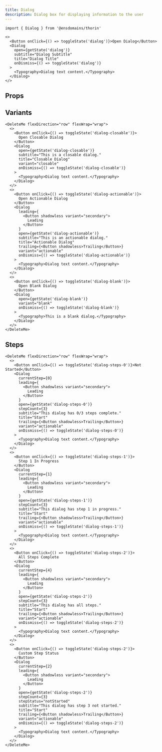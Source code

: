 ```yaml
---
title: Dialog
description: Dialog box for displaying information to the user
---
```


```tsx
import { Dialog } from '@ensdomains/thorin'
```

```tsx live=true
<>
  <Button onClick={() => toggleState('dialog')}>Open Dialog</Button>
  <Dialog
    open={getState('dialog')}
    subtitle="Dialog Subtitle"
    title="Dialog Title"
    onDismiss={() => toggleState('dialog')}
  >
    <Typography>Dialog text content.</Typography>
  </Dialog>
</>
```

## Props

<PropsTable sourceLink={sourceLink} types={types} />

## Variants

```tsx live=true
<DeleteMe flexDirection="row" flexWrap="wrap">
  <>
    <Button onClick={() => toggleState('dialog-closable')}>
      Open Closable Dialog
    </Button>
    <Dialog
      open={getState('dialog-closable')}
      subtitle="This is a closable dialog."
      title="Closable Dialog"
      variant="closable"
      onDismiss={() => toggleState('dialog-closable')}
    >
      <Typography>Dialog text content.</Typography>
    </Dialog>
  </>
  <>
    <Button onClick={() => toggleState('dialog-actionable')}>
      Open Actionable Dialog
    </Button>
    <Dialog
      leading={
        <Button shadowless variant="secondary">
          Leading
        </Button>
      }
      open={getState('dialog-actionable')}
      subtitle="This is an actionable dialog."
      title="Actionable Dialog"
      trailing={<Button shadowless>Trailing</Button>}
      variant="actionable"
      onDismiss={() => toggleState('dialog-actionable')}
    >
      <Typography>Dialog text content.</Typography>
    </Dialog>
  </>
  <>
    <Button onClick={() => toggleState('dialog-blank')}>
      Open Blank Dialog
    </Button>
    <Dialog
      open={getState('dialog-blank')}
      variant="blank"
      onDismiss={() => toggleState('dialog-blank')}
    >
      <Typography>This is a blank dialog.</Typography>
    </Dialog>
  </>
</DeleteMe>
```

## Steps

```tsx live=true
<DeleteMe flexDirection="row" flexWrap="wrap">
  <>
    <Button onClick={() => toggleState('dialog-steps-0')}>Not Started</Button>
    <Dialog
      currentStep={0}
      leading={
        <Button shadowless variant="secondary">
          Leading
        </Button>
      }
      open={getState('dialog-steps-0')}
      stepCount={3}
      subtitle="This dialog has 0/3 steps complete."
      title="Start"
      trailing={<Button shadowless>Trailing</Button>}
      variant="actionable"
      onDismiss={() => toggleState('dialog-steps-0')}
    >
      <Typography>Dialog text content.</Typography>
    </Dialog>
  </>
  <>
    <Button onClick={() => toggleState('dialog-steps-1')}>
      Step 1 In Progress
    </Button>
    <Dialog
      currentStep={1}
      leading={
        <Button shadowless variant="secondary">
          Leading
        </Button>
      }
      open={getState('dialog-steps-1')}
      stepCount={3}
      subtitle="This dialog has step 1 in progress."
      title="Start"
      trailing={<Button shadowless>Trailing</Button>}
      variant="actionable"
      onDismiss={() => toggleState('dialog-steps-1')}
    >
      <Typography>Dialog text content.</Typography>
    </Dialog>
  </>
  <>
    <Button onClick={() => toggleState('dialog-steps-2')}>
      All Steps Complete
    </Button>
    <Dialog
      currentStep={4}
      leading={
        <Button shadowless variant="secondary">
          Leading
        </Button>
      }
      open={getState('dialog-steps-2')}
      stepCount={3}
      subtitle="This dialog has all steps."
      title="Start"
      trailing={<Button shadowless>Trailing</Button>}
      variant="actionable"
      onDismiss={() => toggleState('dialog-steps-2')}
    >
      <Typography>Dialog text content.</Typography>
    </Dialog>
  </>
  <>
    <Button onClick={() => toggleState('dialog-steps-2')}>
      Custom Step Status
    </Button>
    <Dialog
      currentStep={2}
      leading={
        <Button shadowless variant="secondary">
          Leading
        </Button>
      }
      open={getState('dialog-steps-2')}
      stepCount={3}
      stepStatus="notStarted"
      subtitle="This dialog has step 3 not started."
      title="Start"
      trailing={<Button shadowless>Trailing</Button>}
      variant="actionable"
      onDismiss={() => toggleState('dialog-steps-2')}
    >
      <Typography>Dialog text content.</Typography>
    </Dialog>
  </>
</DeleteMe>
```
